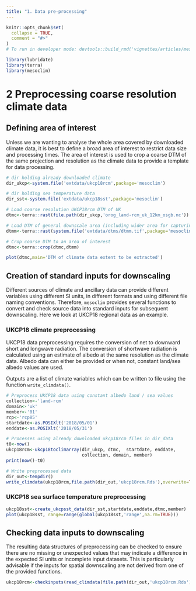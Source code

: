 ```yaml
---
title: "1. Data pre-processing"
---
```


```r
knitr::opts_chunk$set(
  collapse = TRUE,
  comment = "#>"
)
# To run in developer mode: devtools::build_rmd('vignettes/articles/mesoclim_addtrees.Rmd')
```

```r
library(lubridate)
library(terra)
library(mesoclim)
```

# 2 Preprocessing coarse resolution climate data

## Defining area of interest

Unless we are wanting to analyse the whole area covered by downloaded climate data, it is best to define a broad area of interest to restrict data size and processing times. The area of interest is used to crop a coarse DTM of the same projection and resolution as the climate data to provide a template for data processing. 

```r
# dir holding already downloaded climate 
dir_ukcp<-system.file('extdata/ukcp18rcm',package='mesoclim')

# dir holding sea temperature data
dir_sst<-system.file('extdata/ukcp18sst',package='mesoclim')

# Load coarse resolution UKCP18rcm DTM of UK
dtmc<-terra::rast(file.path(dir_ukcp,'orog_land-rcm_uk_12km_osgb.nc'))

# Load DTM of general downscale area (including wider area for capturingwind/caosatal effects)
dtmm<-terra::rast(system.file('extdata/dtms/dtmm.tif',package='mesoclim'))

# Crop coarse DTM to an area of interest
dtmc<-terra::crop(dtmc,dtmm)

plot(dtmc,main='DTM of climate data extent to be extracted')
```

## Creation of standard inputs for downscaling
Different sources of climate and ancillary data can provide different variables using different SI units, in  different formats and using different file naming conventions. Therefore, `mesoclim` provides several functions to convert and check source data into standard inputs for subsequent downscaling. Here we look at UKCP18 regional data as an example.

### UKCP18 climate preprocessing
UKCP18 data preprocessing requires the conversion of net to downward short and longwave radiation. The conversion of shortwave radiation is calculated using an estimate of albedo at the same resolution as the climate data. Albedo data can either be provided or when not, constant land/sea albedo values are used.

Outputs are a list of climate variables which can be written to file using the function `write_climdata()`.

```r
# Preprocess UKCP18 data using constant albedo land / sea values
collection<-'land-rcm'
domain<-'uk'
member<-'01'
rcp<-'rcp85'
startdate<-as.POSIXlt('2018/05/01')
enddate<-as.POSIXlt('2018/05/31')

# Processes using already downloaded ukcp18rcm files in dir_data
t0<-now()
ukcp18rcm<-ukcp18toclimarray(dir_ukcp, dtmc,  startdate, enddate,
                             collection, domain, member)
print(now()-t0)

# Write preprocessed data
dir_out<-tempdir()
write_climdata(ukcp18rcm,file.path(dir_out,'ukcp18rcm.Rds'),overwrite=TRUE)
```

### UKCP18 sea surface temperature preprocessing
```r
ukcp18sst<-create_ukcpsst_data(dir_sst,startdate,enddate,dtmc,member)
plot(ukcp18sst, range=range(global(ukcp18sst,'range',na.rm=TRUE)))
```

## Checking data inputs to downscaling
The resulting data structures of preprocessing can be checked to ensure there are no missing or unexpected values that may indicate a difference in the expected SI units or incomplete input datasets. This is particularly advisable if the inputs for spatial downscaling are not derived from one of the provided functions.

```r
ukcp18rcm<-checkinputs(read_climdata(file.path(dir_out,'ukcp18rcm.Rds')), tstep = "day")
```
